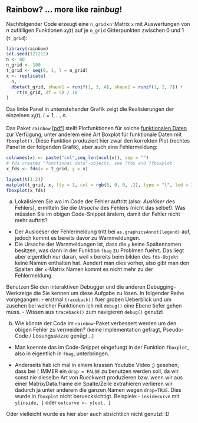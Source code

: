 ## Rainbow?  ... more like rain*bug*!

Nachfolgender Code erzeugt eine `n_grid`$\times$`n`-Matrix `x` mit Auswertungen von 
$n$ zufälligen Funktionen $x_i(t)$ auf je `n_grid` Gitterpunkten zwischen 0 und 1 (`t_grid`):
```r
library(rainbow)
set.seed(121212)
n <- 80
n_grid <- 100
t_grid <- seq(0, 1, l = n_grid)
x <- replicate(
  n,
  dbeta(t_grid, shape1 = runif(1, 3, 4), shape2 = runif(1, 2, 7)) +
    rt(n_grid, df = 5) / 10
)
```
Das linke Panel in untenstehender Grafik zeigt die Realisierungen der einzelnen $x_i(t), \; i=1,\dots,n$.

Das Paket `rainbow` [[pdf]](cran.r-project.org/web/packages/rainbow/vignettes/rainbow.pdf) stellt Plotfunktionen für solche [funktionalen Daten](http://en.wikipedia.org/wiki/Functional_data_analysis) zur Verfügung,
unter anderem eine Art Boxplot für funktionale Daten mit `fboxplot()`. 
Diese Funktion produziert hier zwar den korrekten Plot (rechtes Panel in der folgenden Grafik), aber auch eine Fehlermeldung:
```r
colnames(x) <- paste("col",seq_len(ncol(x)), sep = "")
# fds creates "functional data"-objects, see ?fds and ?fboxplot
x_fds <- fds(x = t_grid, y = x)

layout(t(1:2))
matplot(t_grid, x, lty = 1, col = rgb(0, 0, 0, .2), type = "l", lwd = 1.5)
fboxplot(x_fds)
```

a) Lokalisieren Sie wo im Code der Fehler auftritt (also: *Auslöser* des Fehlers), ermitteln Sie die *Ursache* des Fehlers (nicht das selbe!). Was müssten Sie im obigen Code-Snippet ändern, damit der Fehler nicht mehr auftritt?  
- Der Ausloeser der Fehlermeldung tritt bei `as.graphicsAnnot(legend)` auf, jedoch kommt es bereits davor zu Warnmeldungen.
- Die Ursache der Warnmeldungen ist, dass die `y` keine Spaltennamen besitzen, was dann in der Funktion `fbag` zu Problmen fuehrt.
Das liegt aber eigentlich nur daran, weil `x` bereits beim bilden des `fds-Objekt` keine Namen enthalten hat. Aendert man dies vorher, also gibt man den Spalten der `x`-Matrix Namen kommt es nicht mehr zu der Fehlermeldung.

Benutzen Sie den interaktiven Debugger und die anderen Debugging-Werkzeige die Sie kennen um diese Aufgabe zu lösen.
In folgender Reihe vorgegangen:
- erstmal `traceback()` fuer groben Ueberblick und um zusehen bei welcher Funktionen ich mit `debug()` eine Ebene tiefer gehen muss.
- Wissen aus `traceback()` zum navigieren `debug()` genutzt

b) Wie könnte der Code im `rainbow`-Paket verbessert werden um den obigen Fehler zu vermeiden? (keine Implementation gefragt, Pseudo-Code / Lösungsskizze genügt...)
- Man koennte das im Code-Snippet eingefuegt in der Funktion `fboxplot`, also in eigentlich in `fbag`, unterbringen.

- Anderseits hab ich mal in einem krassen Youtube Video ;) gesehen, dass bei `[` IMMER ein `drop = FALSE` zu benutzen werden soll, da wir sonst nie dieselbe Art von Rueckwert produzieren bzw. wenn wir aus einer Matrix/Data.frame ein Spalte/Zeile extrahieren verlieren wir dadurch ja unter anderem die ganzen Namen wegen `drop=TRUE`.
Dies wurde in `fboxplot` nicht beruecksichtigt. 
Beispiele:- `insidecurve` mit `y[inside, ]` oder `outcurve <- y[out, ]`

Oder vielleicht wurde es hier aber auch absichtlich nicht genutzt :D
